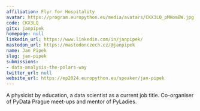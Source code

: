 ```yaml
---
affiliation: Flyr for Hospitality
avatar: https://program.europython.eu/media/avatars/CKX3LQ_pMHomBW.jpg
code: CKX3LQ
gitx: janpipek
homepage: null
linkedin_url: https://www.linkedin.com/in/janpipek/
mastodon_url: https://mastodonczech.cz/@janpipek
name: Jan Pipek
slug: jan-pipek
submissions:
- data-analysis-the-polars-way
twitter_url: null
website_url: https://ep2024.europython.eu/speaker/jan-pipek
---
```


A physicist by education, a data scientist as a current job title. Co-organiser of PyData Prague meet-ups and mentor of PyLadies.
